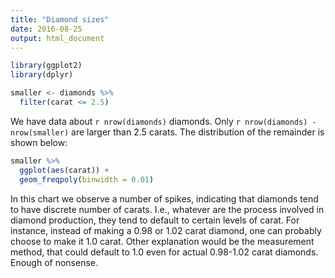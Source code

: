 ```yaml
---
title: "Diamond sizes"
date: 2016-08-25
output: html_document
---
```


```r
library(ggplot2)
library(dplyr)

smaller <- diamonds %>% 
  filter(carat <= 2.5)
```

We have data about `r nrow(diamonds)` diamonds. Only 
`r nrow(diamonds) - nrow(smaller)` are larger than
2.5 carats. The distribution of the remainder is shown
below:

```r
smaller %>% 
  ggplot(aes(carat)) + 
  geom_freqpoly(binwidth = 0.01)
```

In this chart we observe a number of spikes, indicating that diamonds tend to have discrete number of carats. I.e., whatever are the process involved in diamond production, they tend to default to certain levels of carat. For instance, instead of making a 0.98 or 1.02 carat diamond, one can probably choose to make it 1.0 carat. Other explanation would be the measurement method, that could default to 1.0 even for actual 0.98-1.02 carat diamonds. Enough of nonsense.